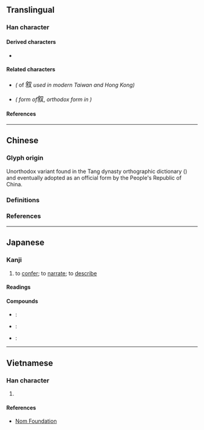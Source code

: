 {{also|敘|敍}}
{{character info/new}}
==Translingual==
{{ja-forms|叙|叙|[[敘]]}}

===Han character===
{{Han char|rn=29|rad=又|as=07|sn=9|four=87940|canj=ODE|ids=⿰余又}}

====Derived characters====
* {{l|mul|[[溆]], [[𪣸]], [[𮏽]], [[𪣶]], [[𧾠]]}}

====Related characters====
* {{l|mul|[[敘]]}} ''({{w|Traditional Chinese|Traditional form}}'' of <big>叙</big> ''used in modern Taiwan and Hong Kong)''
* {{l|mul|[[敍]]}} ''({{w|Kyūjitai}} form of ''<big>叙</big>, ''orthodox form in {{w|Kangxi dictionary}})''

====References====
{{Han ref|kx=0166.090|dkj=12179|dj=0378.030|hdz=10397.150|uh=53D9}}

----

==Chinese==

===Glyph origin===
Unorthodox variant {{Han simp|敘|f=攴|t=又|nocap=y}} found in the Tang dynasty orthographic dictionary {{w|Ganlu Zishu}} ({{w2|zh|干祿字書}}) and eventually adopted as an official form by the People's Republic of China. <!-- Note: Exact time period is unknown. Not found in 1956 《漢字簡化方案》 or 1964 《簡化字總表》 -->

===Definitions===
{{zh-see|敘|sv}}

===References===
{{R:twedu|A01730-001#18}}

----

==Japanese==
{{ja-kanji forms|叙|敍}}

===Kanji===
{{ja-kanji|grade=c|rs=又07|kyu=敍}}

# to [[confer]]; to [[narrate]]; to [[describe]]

====Readings====
{{ja-readings
|goon=じょ
|kanon=しょ
|kun=の-べる, ついでる, ついで
}}

====Compounds====
* {{ja-r|叙事詩|じょじし}}: {{w|epic poetry}}
* {{ja-r|叙%述|じょ%じゅつ}}: {{l|en|narration}}
* {{ja-r|叙%情|じょ%じょう}}: {{l|en|lyricism}}

----

==Vietnamese==

===Han character===
{{vi-hantu|rs=又07|[[tự]]}}

# {{rfdef|vi|sort=又07}}

====References====
* [http://nomfoundation.org/common/nom_details.php?codepoint=53D9 Nom Foundation]